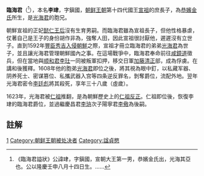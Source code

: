 {{Infobox Korean name|hangul=임해군 이진|hanja=臨海君 李珒|rr=Im-hae-gun Yi Jin|mr=Im-hae-gun Yi Chin}}
'''臨海君'''（{{bd|1572年||1609年||catIdx=L臨}}<ref>《臨海君謚狀》公諱珒，字鎭國，宣朝大王第一男，恭嬪金氏出，光海其亞也。公以隆慶壬申八月十四日生。……</ref>），本名'''李珒'''，字鎭國，[[朝鲜王朝|朝鲜王朝]]第十四代國王[[朝鮮宣祖|宣祖]]的庶長子，為[[恭嬪金氏|恭嬪金氏]]所生，是[[光海君|光海君]]的胞兄。

朝鮮宣祖的正妃[[懿仁王后|懿仁王后]]沒有生育男嗣。而臨海君雖為宣祖長子，但他性格暴虐，仗著自己是王子的身份胡作非為，強奪人田，因此宣祖很討厭他，遲遲沒有立世子。直到1592年[[豐臣秀吉|豐臣秀吉]][[萬曆朝鮮戰爭|入侵朝鮮]]之際，宣祖才冊立臨海君的弟弟[[光海君|光海君]]為世子，並且讓光海君管理朝鮮國內之事。在這場戰爭中，臨海君奉命前往[[咸鏡道|咸鏡道]]徵兵，但在當地與[[顺和君|顺和君李𤣰]]一同被叛軍扣押，移交日軍[[加藤清正|加藤清正]]部，成為俘虜。在講和後獲釋。1608年他的胞弟[[光海君|光海君]]即位之後，將其視為眼中釘，以私藏军器、阴养死士、密谋篡位、私攜武器入宫等四条逆反罪名，剝奪爵位，流配外地。翌年光海君密令[[李廷彪|李廷彪]]將其殺死，享年三十八歲（虛歲）。

1623年，光海君被[[朝鮮仁祖|仁祖]]推翻，是為朝鮮歷史上的[[仁祖反正|仁祖反正]]。仁祖即位後，恢復李珒的臨海君爵位，並過繼慶昌君[[李珘|李珘]]次子陽寧君[[李儆|李儆]]為後嗣。

==註解==
{{reflist}}

[[Category:朝鮮宣祖王子|1]]
[[Category:朝鲜王朝被处决者|Category:朝鲜王朝被处决者]]
[[Category:諡貞愍|Category:諡貞愍]]